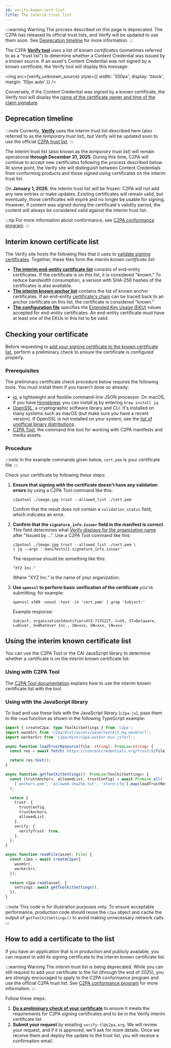 ```yaml
---
id: verify-known-cert-list
title: The interim trust list
---
```



:::warning Warning
The process described on this page is deprecated. The C2PA has released its official trust lists, and Verify will be updated to use them soon. See [Deprecation timeline](#deprecation-timeline) for more information.
:::

The C2PA **[Verify tool](https://contentcredentials.org/verify)** uses a list of _known certificates_ (sometimes referred to as a "trust list") to determine whether a Content Credential was issued by a known source. If an asset's Content Credential was not signed by a known certificate, the Verify tool will display this message:

<img
  src={verify_unknown_source}
  style={{ width: '300px', display: 'block', margin: '10px auto' }}
/>

Conversely, if the Content Credential was signed by a known certificate, the Verify tool will display the [name of the certificate owner and time of the claim signature](verify.mdx#title-and-signing-information).

## Deprecation timeline

:::note
Currently, **[Verify](https://contentcredentials.org/verify)** uses the interim trust list described here (also referred to as the _temporary trust list_), but Verify will be updated soon to use the official [C2PA trust list](conformance.mdx#c2pa-trust-lists).
:::

The interim trust list (also known as the _temporary trust list_) will remain operational **through December 31, 2025**. During this time, C2PA will continue to accept new certificates following the process described below. At some point, the Verify site will distinguish between Content Credentials from conforming products and those signed using certificates on the interim trust list.

On **January 1, 2026**, the interim trust list will be frozen: C2PA will not add any new entries or make updates. Existing certificates will remain valid, but eventually, those certificates will expire and no longer be usable for signing. However, if content was signed during the certificate's validity period, the content will always be considered valid against the interim trust list.

:::tip
For more information about conformance, see [C2PA conformance program](conformance.mdx).
:::

## Interim known certificate list

The Verify site hosts the following files that it uses to [validate signing certificates](https://c2pa.org/specifications/specifications/2.0/specs/C2PA_Specification.html#_c2pa_signers). Together, these files form the _interim known certificate list_:

- [**The interim end-entity certificate list**](https://github.com/contentauth/verify-site/blob/main/static/trust/allowed.pem) consists of end-entity certificates. If the certificate is on this list, it is considered "known." To reduce bandwidth consumption, a version with SHA-256 hashes of the certificates is also available.
- [**The interim known anchor list**](https://github.com/contentauth/verify-site/blob/main/static/trust/anchors.pem) contains the list of known anchor certificates. If an end-entity [certificate's chain](getting-started.mdx#signing-and-certificates) can be traced back to an anchor certificate on this list, the certificate is considered "known."
- [**The configuration file**](https://github.com/contentauth/verify-site/blob/main/static/trust/store.cfg) specifies the [Extended Key Usage (EKU)](https://datatracker.ietf.org/doc/html/rfc9336) values accepted for end-entity certificates. An end-entity certificate must have at least one of the EKUs in this list to be valid.

## Checking your certificate

Before requesting to [add your signing certificate to the known certificate list](#how-to-add-a-certificate-to-the-list), perform a preliminary check to ensure the certificate is configured properly.

### Prerequisites

The preliminary certificate check procedure below requires the following tools. You must install them if you haven't done so already:

- [jq](https://jqlang.org/), a lightweight and flexible command-line JSON processor. On macOS, if you have [Homebrew](https://brew.sh/), you can install jq by entering `brew install jq`.
- [OpenSSL](https://www.openssl.org/), a cryptographic software library and CLI. It's installed on many systems such as macOS (but make sure you have a recent version). If OpenSSL is not installed on your system, see the [list of unofficial binary distributions](https://wiki.openssl.org/index.php/Binaries).
- [C2PA Tool](c2patool/readme.md), the command line tool for working with C2PA manifests and media assets.

### Procedure

:::note
In the example commands given below, `cert.pem` is your certificate file.
:::

Check your certificate by following these steps:

1. **Ensure that signing with the certificate doesn't have any validation errors** by using a C2PA Tool command like this:

   ```
   c2patool ./image.jpg trust --allowed_list ./cert.pem
   ```

   Confirm that the result does not contain a `validation_status` field, which indicates an error.

1. **Confirm that the `signature_info.issuer` field in the manifest is correct**. This field determines what [Verify displays for the organization name](verify.mdx#title-and-signing-information) after "Issued by ...". Use a C2PA Tool command like this:

   ```
   c2patool ./image.jpg trust --allowed_list ./cert.pem \
   | jq --args '.manifests[].signature_info.issuer'
   ```

   The response should be something like this:

   ```
   "XYZ Inc."
   ```

   Where "XYZ Inc." is the name of your organization.

1. **Use `openssl` to perform basic verification of the certificate** you're submitting; for example:

   ```
   openssl x509 -noout -text -in 'cert.pem' | grep 'Subject:'
   ```

   Example response:

   ```
   Subject: organizationIdentifier=XYZ-7155227, C=US, ST=Delaware, L=Dover, O=Whatever Inc., SN=xxx, GN=xxx, CN=xxx
   ```

## Using the interim known certificate list

You can use the C2PA Tool or the CAI JavaScript library to determine whether a certificate is on the interim known certificate list.

### Using with C2PA Tool

The [C2PA Tool documentation](c2patool/docs/usage.md#configuring-trust-support) explains how to use the interim known certificate list with the tool.

### Using with the JavaScript library

To load and use these lists with the JavaScript library (`c2pa-js`), pass them to the `read` function as shown in the following TypeScript example:

```ts
import { createC2pa, type ToolkitSettings } from 'c2pa';
import wasmSrc from 'c2pa/dist/assets/wasm/toolkit_bg.wasm?url';
import workerSrc from 'c2pa/dist/c2pa.worker.min.js?url';

async function loadTrustResource(file: string): Promise<string> {
  const res = await fetch(`https://contentcredentials.org/trust/${file}`);

  return res.text();
}

async function getToolkitSettings(): Promise<ToolkitSettings> {
  const [trustAnchors, allowedList, trustConfig] = await Promise.all(
    ['anchors.pem', 'allowed.sha256.txt', 'store.cfg'].map(loadTrustResource),
  );

  return {
    trust: {
      trustConfig,
      trustAnchors,
      allowedList,
    },
    verify: {
      verifyTrust: true,
    },
  };
}

async function readFile(asset: File) {
  const c2pa = await createC2pa({
    wasmSrc,
    workerSrc,
  });

  return c2pa.read(asset, {
    settings: await getToolkitSettings(),
  });
}
```

:::note
This code is for illustration purposes only. To ensure acceptable performance, production code should reuse the `c2pa` object and cache the output of `getToolkitSettings()` to avoid making unnecessary network calls.
:::

## How to add a certificate to the list

If you have an application that is in production and publicly available, you can request to add its signing certificate to the interim known certificate list.

:::warning Warning
The interim trust list is being deprecated. While you can still request to add your certificate to the list (through the end of 2025), you are strongly encouraged to apply to the C2PA conformance program and use the official C2PA trust list. See [C2PA conformance program](conformance.mdx) for more information.
:::

Follow these steps:

1. [**Do a preliminary check of your certificate**](#checking-your-certificate) to ensure it meets the requirements for C2PA signing certificates and to be in the Verify interim certificate list.
1. **Submit your request** by emailing `verify-tl@c2pa.org`. We will review your request, and if it is approved, we'll ask for more details. Once we receive them and deploy the update to the trust list, you will receive a confirmation email.
